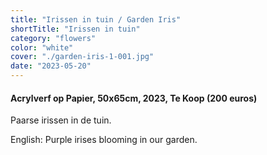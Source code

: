 ```yaml
---
title: "Irissen in tuin / Garden Iris"
shortTitle: "Irissen in tuin"
category: "flowers"
color: "white"
cover: "./garden-iris-1-001.jpg"
date: "2023-05-20"
---
```

    
#### Acrylverf op Papier, 50x65cm, 2023, Te Koop (200 euros)
Paarse irissen in de tuin.


English: Purple irises blooming in our garden.